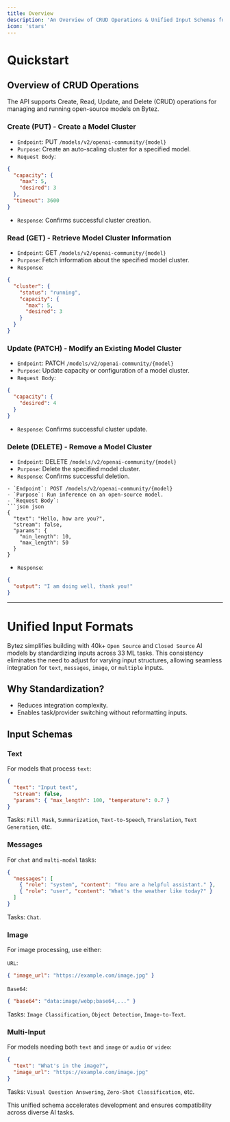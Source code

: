 ```yaml
---
title: Overview
description: 'An Overview of CRUD Operations & Unified Input Schemas for SOTA AI models'
icon: 'stars'
---
```


# Quickstart

## Overview of CRUD Operations

The API supports Create, Read, Update, and Delete (CRUD) operations for managing and running open-source models on Bytez.

### Create (PUT) - Create a Model Cluster
- `Endpoint`: PUT `/models/v2/openai-community/{model}`
- `Purpose`: Create an auto-scaling cluster for a specified model.
- `Request Body`:
```json jason
{
  "capacity": {
    "max": 5,
    "desired": 3
  },
  "timeout": 3600
}
```
- `Response`: Confirms successful cluster creation.

### Read (GET) - Retrieve Model Cluster Information
- `Endpoint`: GET `/models/v2/openai-community/{model}`
- `Purpose`: Fetch information about the specified model cluster.
- `Response`:
```json json
{
  "cluster": {
    "status": "running",
    "capacity": {
      "max": 5,
      "desired": 3
    }
  }
}
```
### Update (PATCH) - Modify an Existing Model Cluster
- `Endpoint`: PATCH `/models/v2/openai-community/{model}`
- `Purpose`: Update capacity or configuration of a model cluster.
- `Request Body`:
```json json
{
  "capacity": {
    "desired": 4
  }
}
```
- `Response`: Confirms successful cluster update.

### Delete (DELETE) - Remove a Model Cluster
- `Endpoint`: DELETE `/models/v2/openai-community/{model}`
- `Purpose`: Delete the specified model cluster.
- `Response`: Confirms successful deletion.

``` Run Inference (POST) - Execute a Model
- `Endpoint`: POST /models/v2/openai-community/{model}
- `Purpose`: Run inference on an open-source model.
- `Request Body`:
```json json
{
  "text": "Hello, how are you?",
  "stream": false,
  "params": {
    "min_length": 10,
    "max_length": 50
  }
}
```
- `Response`:
```json
{
  "output": "I am doing well, thank you!"
}
```
--------
# Unified Input Formats

<Tip>Bytez simplifies building with 40k+ `Open Source` and `Closed Source` AI models by standardizing inputs across 33 ML tasks. This consistency eliminates the need to adjust for varying input structures, allowing seamless integration for `text`, `messages`, `image`, or `multiple` inputs.</Tip>

## Why Standardization?

- Reduces integration complexity.
- Enables task/provider switching without reformatting inputs.

## Input Schemas

### Text
For models that process `text`:
```json json
{
  "text": "Input text",
  "stream": false,
  "params": { "max_length": 100, "temperature": 0.7 }
}
```

Tasks: `Fill Mask`, `Summarization`, `Text-to-Speech`, `Translation`, `Text Generation`, etc.

### Messages
For `chat` and `multi-modal` tasks:

```json json
{
  "messages": [
    { "role": "system", "content": "You are a helpful assistant." },
    { "role": "user", "content": "What's the weather like today?" }
  ]
}
```
Tasks: `Chat`.

### Image
For image processing, use either:

`URL`:
```json json
{ "image_url": "https://example.com/image.jpg" }
```
`Base64`:
```json json
{ "base64": "data:image/webp;base64,..." }
```
Tasks: `Image Classification`, `Object Detection`, `Image-to-Text`.

### Multi-Input
For models needing both `text` and `image` or `audio` or `video`:

```json json
{
  "text": "What's in the image?",
  "image_url": "https://example.com/image.jpg"
}
```
Tasks: `Visual Question Answering`, `Zero-Shot Classification`, etc.

This unified schema accelerates development and ensures compatibility across diverse AI tasks.



